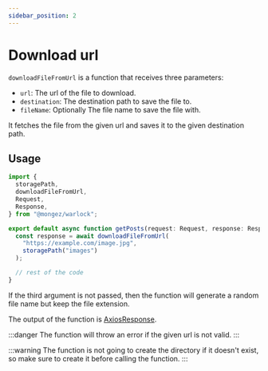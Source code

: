 ```yaml
---
sidebar_position: 2
---
```


# Download url

`downloadFileFromUrl` is a function that receives three parameters:

- `url`: The url of the file to download.
- `destination`: The destination path to save the file to.
- `fileName`: Optionally The file name to save the file with.

It fetches the file from the given url and saves it to the given destination path.

## Usage

```ts title="src/app/posts/controllers/get-posts.ts"
import {
  storagePath,
  downloadFileFromUrl,
  Request,
  Response,
} from "@mongez/warlock";

export default async function getPosts(request: Request, response: Response) {
  const response = await downloadFileFromUrl(
    "https://example.com/image.jpg",
    storagePath("images")
  );

  // rest of the code
}
```

If the third argument is not passed, then the function will generate a random file name but keep the file extension.

The output of the function is [AxiosResponse](https://github.com/axios/axios#response-schema).

:::danger
The function will throw an error if the given url is not valid.
:::

:::warning
The function is not going to create the directory if it doesn't exist, so make sure to create it before calling the function.
:::
